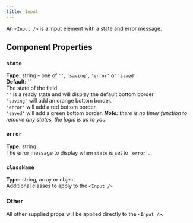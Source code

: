 ```yaml
---
title: Input
---
```


<InputDemo />


An `<Input />` is a input element with a state and error message.

## Component Properties

### `state`
**Type:** string - one of `''`, `'saving'`, `'error'` or `'saved'`<br />
**Default:** ''<br />
The state of the field.<br />
`''` is a ready state and will display the default bottom border.<br />
`'saving'` will add an orange bottom border.<br />
`'error'` will add a red bottom border.<br />
`'saved'` will add a green bottom border.
_**Note:** there is no timer function to remove any states, the logic is up to you._

### `error`
**Type:** string<br />
The error message to display when `state` is set to `'error'`.

### `className`
**Type:** string, array or object<br />
Additional classes to apply to the `<Input />`

### Other
All other supplied props will be applied directly to the `<Input />`.
